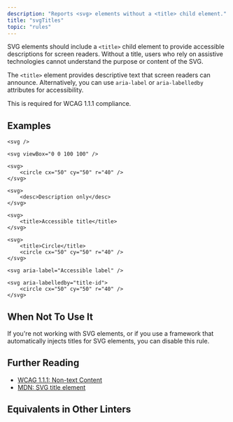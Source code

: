 ```yaml
---
description: "Reports <svg> elements without a <title> child element."
title: "svgTitles"
topic: "rules"
---
```



<RuleSummary plugin="jsx" rule="svgTitles" />

SVG elements should include a `<title>` child element to provide accessible descriptions for screen readers.
Without a title, users who rely on assistive technologies cannot understand the purpose or content of the SVG.

The `<title>` element provides descriptive text that screen readers can announce.
Alternatively, you can use `aria-label` or `aria-labelledby` attributes for accessibility.

This is required for WCAG 1.1.1 compliance.

## Examples

<Tabs>
<TabItem label="❌ Incorrect">

```tsx
<svg />
```

```tsx
<svg viewBox="0 0 100 100" />
```

```tsx
<svg>
	<circle cx="50" cy="50" r="40" />
</svg>
```

```tsx
<svg>
	<desc>Description only</desc>
</svg>
```

</TabItem>
<TabItem label="✅ Correct">

```tsx
<svg>
	<title>Accessible title</title>
</svg>
```

```tsx
<svg>
	<title>Circle</title>
	<circle cx="50" cy="50" r="40" />
</svg>
```

```tsx
<svg aria-label="Accessible label" />
```

```tsx
<svg aria-labelledby="title-id">
	<circle cx="50" cy="50" r="40" />
</svg>
```

</TabItem>
</Tabs>

## When Not To Use It

If you're not working with SVG elements, or if you use a framework that automatically injects titles for SVG elements, you can disable this rule.

## Further Reading

- [WCAG 1.1.1: Non-text Content](https://www.w3.org/WAI/WCAG21/Understanding/non-text-content.html)
- [MDN: SVG title element](https://developer.mozilla.org/en-US/docs/Web/SVG/Element/title)

## Equivalents in Other Linters

<RuleEquivalents pluginId="jsx" ruleId="svgTitles" />
